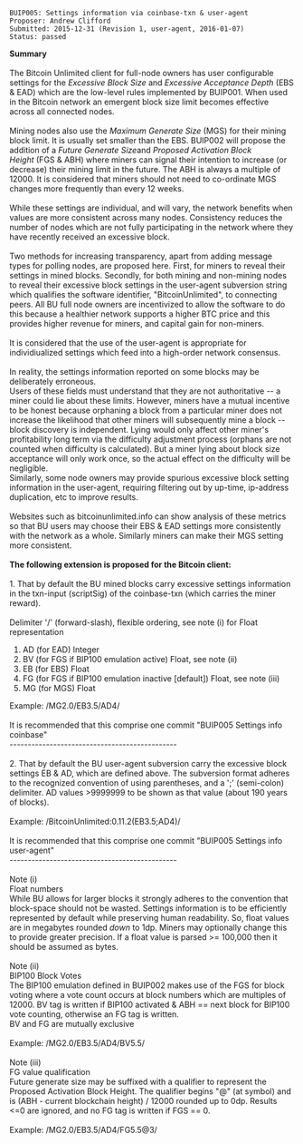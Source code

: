 <pre>
BUIP005: Settings information via coinbase-txn & user-agent
Proposer: Andrew Clifford
Submitted: 2015-12-31 (Revision 1, user-agent, 2016-01-07)
Status: passed
</pre>
'''Summary<br />
'''<br />
The Bitcoin Unlimited client for full-node owners has user configurable settings for the ''Excessive Block Size'' and ''Excessive Acceptance Depth'' (EBS &amp; EAD) which are the low-level rules implemented by BUIP001. When used in the Bitcoin network an emergent block size limit becomes effective across all connected nodes.<br />
<br />
Mining nodes also use the ''Maximum Generate Size'' (MGS) for their mining block limit. It is usually set smaller than the EBS. BUIP002 will propose the addition of a ''Future Generate Size''and ''Proposed Activation Block Height'' (FGS &amp; ABH) where miners can signal their intention to increase (or decrease) their mining limit in the future. The ABH is always a multiple of 12000. It is considered that miners should not need to co-ordinate MGS changes more frequently than every 12 weeks.<br />
<br />
While these settings are individual, and will vary, the network benefits when values are more consistent across many nodes. Consistency reduces the number of nodes which are not fully participating in the network where they have recently received an excessive block.<br />
<br />
Two methods for increasing transparency, apart from adding message types for polling nodes, are proposed here. First, for miners to reveal their settings in mined blocks. Secondly, for both mining and non-mining nodes to reveal their excessive block settings in the user-agent subversion string which qualifies the software identifier, &quot;BitcoinUnlimited&quot;, to connecting peers. All BU full node owners are incentivized to allow the software to do this because a healthier network supports a higher BTC price and this provides higher revenue for miners, and capital gain for non-miners.<br />
<br />
It is considered that the use of the user-agent is appropriate for individiualized settings which feed into a high-order network consensus.<br />
<br />
In reality, the settings information reported on some blocks may be deliberately erroneous.<br />
Users of these fields must understand that they are not authoritative -- a miner could lie about these limits. However, miners have a mutual incentive to be honest because orphaning a block from a particular miner does not increase the likelihood that other miners will subsequently mine a block -- block discovery is independent. Lying would only affect other miner's profitability long term via the difficulty adjustment process (orphans are not counted when difficulty is calculated). But a miner lying about block size acceptance will only work once, so the actual effect on the difficulty will be negligible.<br />
Similarly, some node owners may provide spurious excessive block setting information in the user-agent, requiring filtering out by up-time, ip-address duplication, etc to improve results.<br />
<br />
Websites such as bitcoinunlimited.info can show analysis of these metrics so that BU users may choose their EBS &amp; EAD settings more consistently with the network as a whole. Similarly miners can make their MGS setting more consistent.<br />
'''<br />
The following extension is proposed for the Bitcoin client:'''<br />
<br />
1. That by default the BU mined blocks carry excessive settings information in the txn-input (scriptSig) of the coinbase-txn (which carries the miner reward).<br />
<br />
Delimiter '/' (forward-slash), flexible ordering, see note (i) for Float representation

# AD (for EAD) Integer
# BV (for FGS if BIP100 emulation active) Float, see note (ii)
# EB (for EBS) Float
# FG (for FGS if BIP100 emulation inactive [default]) Float, see note (iii)
# MG (for MGS) Float

Example: /MG2.0/EB3.5/AD4/<br />
<br />
It is recommended that this comprise one commit &quot;BUIP005 Settings info coinbase&quot;<br />
----------------------------------------------<br />
<br />
2. That by default the BU user-agent subversion carry the excessive block settings EB &amp; AD, which are defined above. The subversion format adheres to the recognized convention of using parentheses, and a ';' (semi-colon) delimiter. AD values &gt;9999999 to be shown as that value (about 190 years of blocks).<br />
<br />
Example: /BitcoinUnlimited:0.11.2(EB3.5;AD4)/<br />
<br />
It is recommended that this comprise one commit &quot;BUIP005 Settings info user-agent&quot;<br />
----------------------------------------------<br />
<br />
Note (i)<br />
Float numbers<br />
While BU allows for larger blocks it strongly adheres to the convention that block-space should not be wasted. Settings information is to be efficiently represented by default while preserving human readability. So, float values are in megabytes rounded ''down'' to 1dp. Miners may optionally change this to provide greater precision. If a float value is parsed &gt;= 100,000 then it should be assumed as bytes.<br />
<br />
Note (ii)<br />
BIP100 Block Votes<br />
The BIP100 emulation defined in BUIP002 makes use of the FGS for block voting where a vote count occurs at block numbers which are multiples of 12000. BV tag is written if BIP100 activated &amp; ABH == next block for BIP100 vote counting, otherwise an FG tag is written.<br />
BV and FG are mutually exclusive<br />
<br />
Example: /MG2.0/EB3.5/AD4/BV5.5/<br />
<br />
Note (iii)<br />
FG value qualification<br />
Future generate size may be suffixed with a qualifier to represent the Proposed Activation Block Height. The qualifier begins &quot;@&quot; (at symbol) and is (ABH - current blockchain height) / 12000 rounded up to 0dp. Results &lt;=0 are ignored, and no FG tag is written if FGS == 0.<br />
<br />
Example: /MG2.0/EB3.5/AD4/FG5.5@3/


